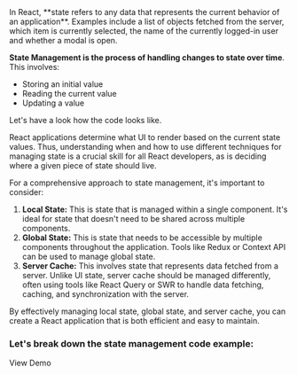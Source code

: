 
<Content>
In React, **state refers to any data that represents the current behavior of an application**. Examples include a list of objects fetched from the server, which item is currently selected, the name of the currently logged-in user and whether a modal is open.

**State Management is the process of handling changes to state over time**. This involves:

- Storing an initial value
- Reading the current value
- Updating a value

<Preview>
    <Counter />
</Preview>

Let's have a look how the code looks like.
</Content>

<CounterExampleDoc />

<Content>

React applications determine what UI to render based on the current state values. Thus, understanding when and how to use different techniques for managing state is a crucial skill for all React developers, as is deciding where a given piece of state should live.

For a comprehensive approach to state management, it's important to consider:

1. **Local State:** This is state that is managed within a single component. It's ideal for state that doesn't need to be shared across multiple components.
2. **Global State:** This is state that needs to be accessible by multiple components throughout the application. Tools like Redux or Context API can be used to manage global state.
3. **Server Cache:** This involves state that represents data fetched from a server. Unlike UI state, server cache should be managed differently, often using tools like React Query or SWR to handle data fetching, caching, and synchronization with the server.

By effectively managing local state, global state, and server cache, you can create a React application that is both efficient and easy to maintain.

### Let's break down the state management code example:

<DemoLink to="/state-management/preview">View Demo</DemoLink>

</Content>

<ServerStateDoc />